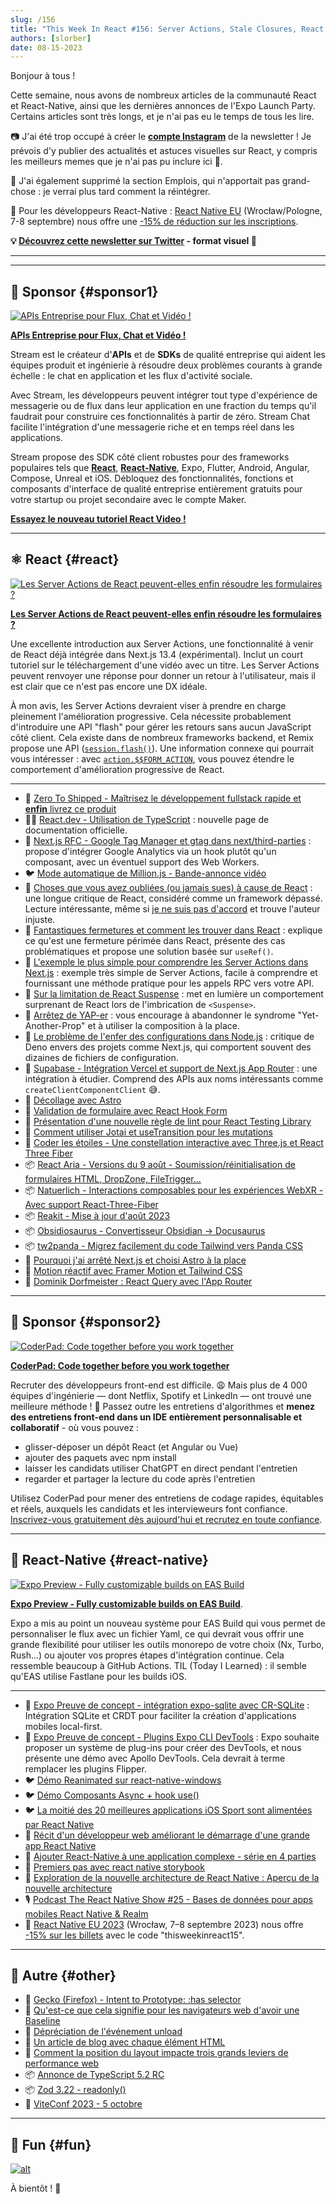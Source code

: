 ```yaml
---
slug: /156
title: "This Week In React #156: Server Actions, Stale Closures, React Falls Behind, Expo Builds, Suspense Throttling, React-Aria, Natuerlich, Obsidiosaurus, Expo-SQLite, Expo DevTools..."
authors: [slorber]
date: 08-15-2023
---
```


Bonjour à tous !

Cette semaine, nous avons de nombreux articles de la communauté React et React-Native, ainsi que les dernières annonces de l'Expo Launch Party. Certains articles sont très longs, et je n'ai pas eu le temps de tous les lire.

📷 J'ai été trop occupé à créer le [**compte Instagram**](https://www.instagram.com/thisweekinreact/) de la newsletter ! Je prévois d'y publier des actualités et astuces visuelles sur React, y compris les meilleurs memes que je n'ai pas pu inclure ici 🤭.

🧑 J'ai également supprimé la section Emplois, qui n'apportait pas grand-chose : je verrai plus tard comment la réintégrer.

👥 Pour les développeurs React-Native : [React Native EU](https://www.react-native.eu/) (Wrocław/Pologne, 7-8 septembre) nous offre une [-15% de réduction sur les inscriptions](https://ti.to/react-native-eu/2023/discount/thisweekinreact15).

<!-- truncate -->

**💡 [Découvrez cette newsletter sur Twitter](https://slo.im/thread) - format visuel 🎨**

---


<Support />

---

## 💸 Sponsor {#sponsor1}

[![APIs Entreprise pour Flux, Chat et Vidéo !](/emails/issues/153/stream.jpg)](https://getstream.io/video/voice-calling/?utm_source=thisweekinreact&utm_medium=sponsorship&utm_content=&utm_campaign=thisweekinreact_July2023_video_klmh22)

[**APIs Entreprise pour Flux, Chat et Vidéo !**](https://getstream.io/video/docs/react/?utm_source=thisweekinreact&utm_medium=sponsorship&utm_content=&utm_campaign=thisweekinreact_July2023_video_klmh22)

Stream est le créateur d'**APIs** et de **SDKs** de qualité entreprise qui aident les équipes produit et ingénierie à résoudre deux problèmes courants à grande échelle : le chat en application et les flux d'activité sociale.

Avec Stream, les développeurs peuvent intégrer tout type d'expérience de messagerie ou de flux dans leur application en une fraction du temps qu'il faudrait pour construire ces fonctionnalités à partir de zéro. Stream Chat facilite l'intégration d'une messagerie riche et en temps réel dans les applications.

Stream propose des SDK côté client robustes pour des frameworks populaires tels que [**React**](https://getstream.io/chat/sdk/react/?utm_source=thisweekinreact&utm_medium=sponsorship&utm_content=&utm_campaign=thisweekinreact_July2023_video_klmh22), [**React-Native**](https://getstream.io/chat/sdk/react-native/?utm_source=thisweekinreact&utm_medium=sponsorship&utm_content=&utm_campaign=thisweekinreact_July2023_video_klmh22), Expo, Flutter, Android, Angular, Compose, Unreal et iOS. Débloquez des fonctionnalités, fonctions et composants d'interface de qualité entreprise entièrement gratuits pour votre startup ou projet secondaire avec le compte Maker.

[**Essayez le nouveau tutoriel React Video !**](https://getstream.io/video/docs/react/?utm_source=thisweekinreact&utm_medium=sponsorship&utm_content=&utm_campaign=thisweekinreact_July2023_video_klmh22)

---

## ⚛️ React {#react}

[![Les Server Actions de React peuvent-elles enfin résoudre les formulaires ?](/emails/issues/156/serveractions.jpg)](https://www.mux.com/blog/what-are-react-server-actions)

[**Les Server Actions de React peuvent-elles enfin résoudre les formulaires ?**](https://www.mux.com/blog/what-are-react-server-actions)

Une excellente introduction aux Server Actions, une fonctionnalité à venir de React déjà intégrée dans Next.js 13.4 (expérimental). Inclut un court tutoriel sur le téléchargement d'une vidéo avec un titre. Les Server Actions peuvent renvoyer une réponse pour donner un retour à l'utilisateur, mais il est clair que ce n'est pas encore une DX idéale.

À mon avis, les Server Actions devraient viser à prendre en charge pleinement l'amélioration progressive. Cela nécessite probablement d'introduire une API "flash" pour gérer les retours sans aucun JavaScript côté client. Cela existe dans de nombreux frameworks backend, et Remix propose une API ([`session.flash()`](https://remix.run/docs/en/main/utils/sessions#sessionflashkey-value)). Une information connexe qui pourrait vous intéresser : avec [`action.$$FORM_ACTION`](https://twitter.com/sebastienlorber/status/1689921046856474625), vous pouvez étendre le comportement d'amélioration progressive de React.

---

- 💸 [Zero To Shipped - Maîtrisez le développement fullstack rapide et **enfin** livrez ce produit](https://www.zerotoshipped.com/)
- 🧑‍🎓 [React.dev - Utilisation de TypeScript](https://react.dev/learn/typescript) : nouvelle page de documentation officielle.
- 💬 [Next.js RFC - Google Tag Manager et gtag dans next/third-parties](https://github.com/vercel/next.js/discussions/53868) : propose d'intégrer Google Analytics via un hook plutôt qu'un composant, avec un éventuel support des Web Workers.
- 🐦 [Mode automatique de Million.js - Bande-annonce vidéo](https://twitter.com/aidenybai/status/1689773623827943424)
- 📜 [Choses que vous avez oubliées (ou jamais sues) à cause de React](https://joshcollinsworth.com/blog/antiquated-react) : une longue critique de React, considéré comme un framework dépassé. Lecture intéressante, même si [je ne suis pas d'accord](https://github.com/josh-collinsworth/joco-sveltekit/issues/35#issuecomment-1680817566) et trouve l'auteur injuste.
- 📜 [Fantastiques fermetures et comment les trouver dans React](https://www.developerway.com/posts/fantastic-closures) : explique ce qu'est une fermeture périmée dans React, présente des cas problématiques et propose une solution basée sur `useRef()`.
- 📜 [L'exemple le plus simple pour comprendre les Server Actions dans Next.js](https://scastiel.dev/simplest-example-server-actions-nextjs) : exemple très simple de Server Actions, facile à comprendre et fournissant une méthode pratique pour les appels RPC vers votre API.
- 📜 [Sur la limitation de React Suspense](https://andreigatej.dev/blog/on-react-suspense-throttling/) : met en lumière un comportement surprenant de React lors de l'imbrication de `<Suspense>`.
- 📜 [Arrêtez de YAP-er](https://kyleshevlin.com/quit-your-yapping) : vous encourage à abandonner le syndrome "Yet-Another-Prop" et à utiliser la composition à la place.
- 📜 [Le problème de l'enfer des configurations dans Node.js](https://deno.com/blog/node-config-hell) : critique de Deno envers des projets comme Next.js, qui comportent souvent des dizaines de fichiers de configuration.
- 📜 [Supabase - Intégration Vercel et support de Next.js App Router](https://supabase.com/blog/using-supabase-with-vercel) : une intégration à étudier. Comprend des APIs aux noms intéressants comme `createClientComponentClient` 😅.
- 📜 [Décollage avec Astro](https://remotesynthesis.com/blog/lifting-off-with-astro/)
- 📜 [Validation de formulaire avec React Hook Form](https://claritydev.net/blog/form-validation-react-hook-form)
- 📜 [Présentation d'une nouvelle règle de lint pour React Testing Library](https://blog.testdouble.com/posts/2023-07-31-a-new-rtl-lint-rule/)
- 📜 [Comment utiliser Jotai et useTransition pour les mutations](https://blog.axlight.com/posts/how-to-use-jotai-and-use-transition-for-mutation/)
- 📜 [Coder les étoiles - Une constellation interactive avec Three.js et React Three Fiber](https://supabase.com/blog/interactive-constellation-threejs-react-three-fiber)
- 📦 [React Aria - Versions du 9 août - Soumission/réinitialisation de formulaires HTML, DropZone, FileTrigger...](https://react-spectrum.adobe.com/releases/2023-08-09.html)
- 📦 [Natuerlich - Interactions composables pour les expériences WebXR - Avec support React-Three-Fiber](https://github.com/coconut-xr/natuerlich)
- 📦 [Reakit - Mise à jour d'août 2023](https://newsletter.ariakit.org/p/all-things)
- 📦 [Obsidiosaurus - Convertisseur Obsidian -> Docusaurus](https://github.com/CIMSTA/obsidiosaurus)
- 📦 [tw2panda - Migrez facilement du code Tailwind vers Panda CSS](https://github.com/astahmer/tw2panda)
- 🎥 [Pourquoi j'ai arrêté Next.js et choisi Astro à la place](https://www.youtube.com/watch?v=BoeZqPaYw9s)
- 🎥 [Motion réactif avec Framer Motion et Tailwind CSS](https://www.youtube.com/watch?v=xSuxsfn13xg)
- 🎥 [Dominik Dorfmeister : React Query avec l'App Router](https://www.youtube.com/watch?v=R4NHXrvwZWA)

<SubscribeFormEmbed placement="middle" />

---

## 💸 Sponsor {#sponsor2}

[![CoderPad: Code together before you work together](/emails/issues/154/coderpad.png)](https://coderpad.io/?utm_medium=3pmedia&utm_source=ThisWeekInReact&utm_campaign=23-Q3-3PMedia-ThisWeekInReact-ACQ-All-Global-Newsletter)

[**CoderPad: Code together before you work together**](https://coderpad.io/?utm_medium=3pmedia&utm_source=ThisWeekInReact&utm_campaign=23-Q3-3PMedia-ThisWeekInReact-ACQ-All-Global-Newsletter)

Recruter des développeurs front-end est difficile. 😩 Mais plus de 4 000 équipes d'ingénierie — dont Netflix, Spotify et LinkedIn — ont trouvé une meilleure méthode ! 🤠 Passez outre les entretiens d'algorithmes et **menez des entretiens front-end dans un IDE entièrement personnalisable et collaboratif** - où vous pouvez :

- glisser-déposer un dépôt React (et Angular ou Vue)
- ajouter des paquets avec npm install
- laisser les candidats utiliser ChatGPT en direct pendant l'entretien
- regarder et partager la lecture du code après l'entretien

Utilisez CoderPad pour mener des entretiens de codage rapides, équitables et réels, auxquels les candidats et les intervieweurs font confiance. [Inscrivez-vous gratuitement dès aujourd'hui et recrutez en toute confiance](https://coderpad.io/?utm_medium=3pmedia&utm_source=ThisWeekInReact&utm_campaign=23-Q3-3PMedia-ThisWeekInReact-ACQ-All-Global-Newsletter).

---

## 📱 React-Native {#react-native}

[![Expo Preview - Fully customizable builds on EAS Build](/emails/issues/156/easbuild.jpg)](https://expo.dev/changelog/2023/08-10-custom-builds)

[**Expo Preview - Fully customizable builds on EAS Build**](https://expo.dev/changelog/2023/08-10-custom-builds).

Expo a mis au point un nouveau système pour EAS Build qui vous permet de personnaliser le flux avec un fichier Yaml, ce qui devrait vous offrir une grande flexibilité pour utiliser les outils monorepo de votre choix (Nx, Turbo, Rush...) ou ajouter vos propres étapes d'intégration continue. Cela ressemble beaucoup à GitHub Actions. TIL (Today I Learned) : il semble qu'EAS utilise Fastlane pour les builds iOS.

---

- 👀 [Expo Preuve de concept - intégration expo-sqlite avec CR-SQLite](https://expo.dev/changelog/2023/08-10-cr-sqlite) : Intégration SQLite et CRDT pour faciliter la création d'applications mobiles local-first.
- 👀 [Expo Preuve de concept - Plugins Expo CLI DevTools](https://expo.dev/changelog/2023/08-10-dev-tools-plugins) : Expo souhaite proposer un système de plug-ins pour créer des DevTools, et nous présente une démo avec Apollo DevTools. Cela devrait à terme remplacer les plugins Flipper.
- 🐦 [Démo Reanimated sur react-native-windows](https://twitter.com/piaskowyk/status/1689982162886430721)
- 🐦 [Démo Composants Async + hook use()](https://twitter.com/SzymonRybczak/status/1691037156712599552)
- 🐦 [La moitié des 20 meilleures applications iOS Sport sont alimentées par React Native](https://twitter.com/Baconbrix/status/1690805340290301954)
- 📜 [Récit d'un développeur web améliorant le démarrage d'une grande app React Native](https://medium.com/engineering-udaan/reacting-to-change-tale-of-a-web-developer-improving-startup-performance-for-a-large-react-native-854f8a4850fd)
- 📜 [Ajouter React-Native à une application complexe - série en 4 parties](https://www.nearform.com/blog/adding-react-native-to-a-complex-app-part-1-planning/)
- 📜 [Premiers pas avec react native storybook](https://dev.to/dannyhw/getting-started-with-react-native-storybook-96c)
- 📜 [Exploration de la nouvelle architecture de React Native : Aperçu de la nouvelle architecture](https://blog.devvivek.tech/exploring-react-natives-new-architecture-a-peek-into-the-new-architecture)
- 🎙️ [Podcast The React Native Show #25 - Bases de données pour apps mobiles React Native & Realm](https://www.callstack.com/podcasts/databases-for-mobile-apps-react-native-realm)
- 👥 [React Native EU 2023](https://www.react-native.eu/) (Wrocław, 7–8 septembre 2023) nous offre [-15% sur les billets](https://ti.to/react-native-eu/2023/discount/thisweekinreact15) avec le code "thisweekinreact15".

---

## 🔀 Autre {#other}

- 📣 [Gecko (Firefox) - Intent to Prototype: :has selector](https://twitter.com/intenttoship/status/1690045325539520523)
- 📜 [Qu'est-ce que cela signifie pour les navigateurs web d'avoir une Baseline](https://thenewstack.io/what-does-it-mean-for-web-browsers-to-have-a-baseline/)
- 📜 [Dépréciation de l'événement unload](https://developer.chrome.com/blog/deprecating-unload/)
- 📜 [Un article de blog avec chaque élément HTML](https://www.patrickweaver.net/blog/a-blog-post-with-every-html-element/)
- 📜 [Comment la position du layout impacte trois grands leviers de performance web](https://performance.shopify.com/blogs/blog/how-layout-position-impacts-three-big-web-performance-levers)
- 📦 [Annonce de TypeScript 5.2 RC](https://devblogs.microsoft.com/typescript/announcing-typescript-5-2-rc/)
- 📦 [Zod 3.22 - readonly()](https://twitter.com/colinhacks/status/1691172205516984322)
- 👥 [ViteConf 2023 - 5 octobre](https://viteconf.org/23/)

---

## 🤭 Fun {#fun}

[![alt](/emails/issues/156/meme.jpg)](https://twitter.com/DanStepanov/status/1689511613026775040)

À bientôt ! 👋